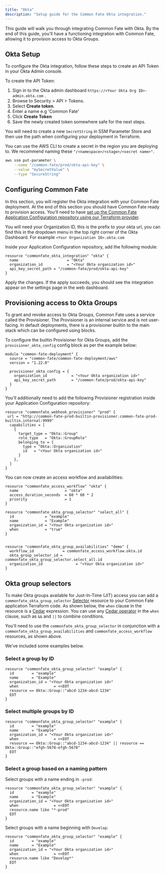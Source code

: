 ```yaml
---
title: "Okta"
description: "Setup guide for the Common Fate Okta integration."
---
```


This guide will walk you through integrating Common Fate with Okta. By the end of this guide, you'll have a functioning integration with Common Fate, allowing it to provision access to Okta Groups.

## Okta Setup

To configure the Okta integration, follow these steps to create an API Token in your Okta Admin console.

To create the API Token:

1. Sign in to the Okta admin dashboard `https://<Your Okta Org ID>-admin.okta.com` .
2. Browse to Security > API > Tokens.
3. Select **Create token**.
4. Enter a name e.g 'Common Fate'
5. Click **Create Token**
6. Save the newly created token somewhere safe for the next steps.

You will need to create a new `SecretString` in SSM Parameter Store and then use the path when configuring your deployment in Terraform.

You can use the AWS CLI to create a secret in the region you are deploying to. We recommend naming these `"/<namespace>/<stage>/<secret name>"`.

```bash
aws ssm put-parameter \
    --name "/common-fate/prod/okta-api-key" \
    --value "mySecretValue" \
    --type "SecureString"
```

## Configuring Common Fate

In this section, you will register the Okta integration with your Common Fate deployment. At the end of this section you should have Common Fate ready to provision access. You'll need to have [set up the Common Fate Application Configuration repository using our Terraform provider](/config/terraform).

You will need your Organization ID, this is the prefix to your okta url, you can find this in the dropdown menu in the top right corner of the Okta Dashboard. For example `<Your Organization ID>.okta.com`

Inside your Application Configuration repository, add the following module:

```hcl
resource "commonfate_okta_integration" "okta" {
  name                      = "Okta"
  organization_id           = "<Your Okta organization id>"
  api_key_secret_path = "/common-fate/prod/okta-api-key"
}
```

Apply the changes. If the apply succeeds, you should see the integration appear on the settings page in the web dashboard.

## Provisioning access to Okta Groups

To grant and revoke access to Okta Groups, Common Fate uses a service called the Provisioner. The Provisioner is an internal service and is not user-facing.
In default deployments, there is a provisioner builtin to the main stack which can be configured using blocks.

To configure the builtin Provisioner for Okta Groups, add the `provisioner_okta_config` config block as per the example below:

```hcl
module "common-fate-deployment" {
  source = "common-fate/common-fate-deployment/aws"
  version = "1.22.0"

  provisioner_okta_config = {
    organization_id           = "<Your Okta organization id>"
    api_key_secret_path       = "/common-fate/prod/okta-api-key"
  }
}
```

You'll additionally need to add the following Provisioner registration inside your Application Configuration repository:

```hcl
resource "commonfate_webhook_provisioner" "prod" {
 url = "http://common-fate-prod-builtin-provisioner.common-fate-prod-builtin.internal:9999"
  capabilities = [
    {
      target_type = "Okta::Group"
      role_type   = "Okta::GroupRole"
      belonging_to = {
        type = "Okta::Organization"
        id   = "<Your Okta organization id>"
      }
    },
  ]
}
```

You can now create an access workflow and availabilities:

```hcl
resource "commonfate_access_workflow" "okta" {
  name                     = "okta"
  access_duration_seconds  = 60 * 60 * 2
  priority                 = 1
}

resource "commonfate_okta_group_selector" "select_all" {
  id              = "example"
  name            = "Example"
  organization_id = "<Your Okta organization id>"
  when            = "true"
}


resource "commonfate_okta_group_availabilities" "demo" {
  workflow_id             = commonfate_access_workflow.okta.id
  okta_group_selector_id = commonfate_okta_group_selector.select_all.id
  organization_id               = "<Your Okta organization id>"
}

```

## Okta group selectors

To make Okta groups available for Just-In-Time (JIT) access you can add a `commonfate_okta_group_selector` [Selector](/config/selectors) resource to your Common Fate application Terraform code. As shown below, the `when` clause in the resource is a [Cedar](https://cedarpolicy.com/) expression. You can use any [Cedar operator](https://docs.cedarpolicy.com/policies/syntax-operators.html) in the `when` clause, such as `&&` and `||` to combine conditions.

You'll need to use the `commonfate_okta_group_selector` in conjunction with a `commonfate_okta_group_availabilities` and `commonfate_access_workflow` resources, as shown above.

We've included some examples below.

### Select a group by ID

```hcl
resource "commonfate_okta_group_selector" "example" {
  id        = "example"
  name      = "Example"
  organization_id = "<Your Okta organization id>"
  when                = <<EOT
  resource == Okta::Group::"abcd-1234-abcd-1234"
  EOT
}
```

### Select multiple groups by ID

```hcl
resource "commonfate_okta_group_selector" "example" {
  id        = "example"
  name      = "Example"
  organization_id = "<Your Okta organization id>"
  when                = <<EOT
  resource == Okta::Group::"abcd-1234-abcd-1234" || resource == Okta::Group::"efgh-5678-efgh-5678"
  EOT
}
```

### Select a group based on a naming pattern

Select groups with a name ending in `-prod`:

```hcl
resource "commonfate_okta_group_selector" "example" {
  id        = "example"
  name      = "Example"
  organization_id = "<Your Okta organization id>"
  when                = <<EOT
  resource.name like "*-prod"
  EOT
}
```

Select groups with a name beginning with `Develop`:

```hcl
resource "commonfate_okta_group_selector" "example" {
  id        = "example"
  name      = "Example"
  organization_id = "<Your Okta organization id>"
  when                = <<EOT
  resource.name like "Develop*"
  EOT
}
```

